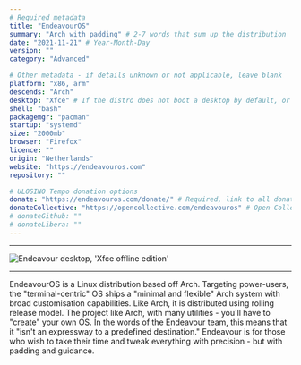 ```yaml
---
# Required metadata
title: "EndeavourOS"
summary: "Arch with padding" # 2-7 words that sum up the distribution
date: "2021-11-21" # Year-Month-Day
version: ""
category: "Advanced"

# Other metadata - if details unknown or not applicable, leave blank
platform: "x86, arm"
descends: "Arch"
desktop: "Xfce" # If the distro does not boot a desktop by default, or doesn't ship one, leave 'desktop' blank
shell: "bash"
packagemgr: "pacman"
startup: "systemd"
size: "2000mb"
browser: "Firefox"
licence: ""
origin: "Netherlands"
website: "https://endeavouros.com"
repository: ""

# ULOSINO Tempo donation options
donate: "https://endeavouros.com/donate/" # Required, link to all donation options
donateCollective: "https://opencollective.com/endeavouros" # Open Collective
# donateGithub: ""
# donateLibera: ""
---
```


---

<Image
  src="/images/endeavour.jpg"
  alt="Endeavour desktop, 'Xfce offline edition'"
  width={250}
  height={400}
/>

---

EndeavourOS is a Linux distribution based off Arch. Targeting power-users, the "terminal-centric" OS ships a "minimal and flexible" Arch system with broad customisation capabilities. Like Arch, it is distributed using rolling release model. The project like Arch, with many utilities - you'll have to "create" your own OS. In the words of the Endeavour team, this means that it "isn't an expressway to a predefined destination." Endeavour is for those who wish to take their time and tweak everything with precision - but with padding and guidance.
